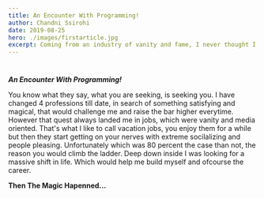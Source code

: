 ```yaml
---
title: An Encounter With Programming!
author: Chandni Ssirohi
date: 2019-08-25
hero: ./images/firstarticle.jpg
excerpt: Coming from an industry of vanity and fame, I never thought I would ever get into programming.
---
```


#
***An Encounter With Programming!***


You know what they say, what you are seeking, is seeking you. 
I have changed 4 professions till date, in search of something satisfying and magical, that would challenge me and raise the bar higher everytime. However that quest always landed me in jobs, which were vanity and media oriented. That's what I like to call vacation jobs, you enjoy them for a while but then they start getting on your nerves with extreme socilalizing and people pleasing. Unfortunately which was 80 percent the case than not, the reason you would climb the ladder. Deep down inside I was looking for a massive shift in life. Which would help me build myself and ofcourse the career.

**Then The Magic Hapenned...**




